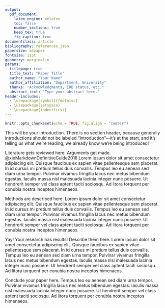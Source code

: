 ```yaml
---
output: 
  pdf_document:
    latex_engine: xelatex
    toc: false
    number_sections: true
    keep_tex: true
    fig_caption: true
documentclass: article
bibliography: references.json
papersize: a4paper
fontsize: 11pt
geometry: margin=1in
params:
  titlepage: true
  title_text: "Paper Title"
  author_name: "Your Name"
  author_affiliation: "Department, University"
  thanks: "Acknowledgments, IRB status, etc."
  abstract_text: "Type your abstract here."
header-includes:
  - \usepackage[symbol]{footmisc}
  - \usepackage{setspace}
  - \usepackage{indentfirst}
---
```


```r
knitr::opts_chunk$set(echo = TRUE, fig.align = "center")
```
\begin{titlepage}
\thispagestyle{empty}

\begin{center}
\vspace*{3cm}

{\LARGE `r params$title_text`\footnote{Acknowledgments, IRB status, etc.} \par}

\vspace{2cm}

{\large `r params$author_name`\footnote{Position, Department, University. Email: you@email.com} \par}

\vspace{0.5cm}

{\large `r params$author_affiliation` \par}

\vspace{1.5cm}

{\large `r format(Sys.Date(), "%B %d, %Y")` \par}
\vspace{1.5cm}

\begin{minipage}{0.9\textwidth}
\textbf{Abstract:}  
`r params$abstract_text`

\vspace{0.5cm}

Word Count: `r wordcountaddin::word_count()`
\end{minipage}

\end{center}
\end{titlepage}

\newpage

\doublespacing
\setlength{\parindent}{15pt}

This will be your introduction. There is no section header, because generally introductions should not be labeled "Introduction"---it's at the start, and it's telling us what we're reading, we already know we're being introduced! 

\section*{Literature Review}

Literature gets reviewed here. Arguments get made. @xieMarkdownDefinitiveGuide2018 Lorem ipsum dolor sit amet consectetur adipiscing elit. Quisque faucibus ex sapien vitae pellentesque sem placerat. In id cursus mi pretium tellus duis convallis. Tempus leo eu aenean sed diam urna tempor. Pulvinar vivamus fringilla lacus nec metus bibendum egestas. Iaculis massa nisl malesuada lacinia integer nunc posuere. Ut hendrerit semper vel class aptent taciti sociosqu. Ad litora torquent per conubia nostra inceptos himenaeos.

\section*{Methods}

Methods are described here. Lorem ipsum dolor sit amet consectetur adipiscing elit. Quisque faucibus ex sapien vitae pellentesque sem placerat. In id cursus mi pretium tellus duis convallis. Tempus leo eu aenean sed diam urna tempor. Pulvinar vivamus fringilla lacus nec metus bibendum egestas. Iaculis massa nisl malesuada lacinia integer nunc posuere. Ut hendrerit semper vel class aptent taciti sociosqu. Ad litora torquent per conubia nostra inceptos himenaeos.

\section*{Results}

Yay! Your research has results! Describe them here. Lorem ipsum dolor sit amet consectetur adipiscing elit. Quisque faucibus ex sapien vitae pellentesque sem placerat. In id cursus mi pretium tellus duis convallis. Tempus leo eu aenean sed diam urna tempor. Pulvinar vivamus fringilla lacus nec metus bibendum egestas. Iaculis massa nisl malesuada lacinia integer nunc posuere. Ut hendrerit semper vel class aptent taciti sociosqu. Ad litora torquent per conubia nostra inceptos himenaeos.

\section*{Conclusion}
Conclude your paper here. Tempus leo eu aenean sed diam urna tempor. Pulvinar vivamus fringilla lacus nec metus bibendum egestas. Iaculis massa nisl malesuada lacinia integer nunc posuere. Ut hendrerit semper vel class aptent taciti sociosqu. Ad litora torquent per conubia nostra inceptos himenaeos.

\newpage

\section*{References}

